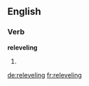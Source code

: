 ==English==

===Verb===
'''releveling'''
# {{present participle of|relevel}}

[[de:releveling]]
[[fr:releveling]]